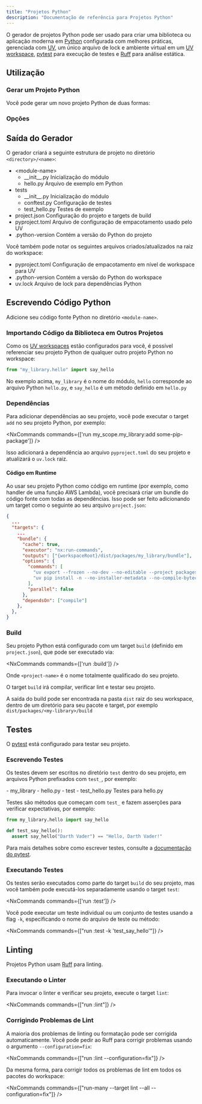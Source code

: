 ```yaml
---
title: "Projetos Python"
description: "Documentação de referência para Projetos Python"
---
```





O gerador de projetos Python pode ser usado para criar uma biblioteca ou aplicação moderna em [Python](https://www.python.org/) configurada com melhores práticas, gerenciada com [UV](https://docs.astral.sh/uv/), um único arquivo de lock e ambiente virtual em um [UV workspace](https://docs.astral.sh/uv/concepts/projects/workspaces/), [pytest](https://docs.pytest.org/en/stable/) para execução de testes e [Ruff](https://docs.astral.sh/ruff/) para análise estática.

## Utilização

### Gerar um Projeto Python

Você pode gerar um novo projeto Python de duas formas:

<RunGenerator generator="py#project" />

### Opções

<GeneratorParameters generator="py#project" />

## Saída do Gerador

O gerador criará a seguinte estrutura de projeto no diretório `<directory>/<name>`:

<FileTree>

  - \<module-name>
    - \_\_init\_\_.py Inicialização do módulo
    - hello.py Arquivo de exemplo em Python
  - tests
    - \_\_init\_\_.py Inicialização do módulo
    - conftest.py Configuração de testes
    - test_hello.py Testes de exemplo
  - project.json Configuração do projeto e targets de build
  - pyproject.toml Arquivo de configuração de empacotamento usado pelo UV
  - .python-version Contém a versão do Python do projeto

</FileTree>

Você também pode notar os seguintes arquivos criados/atualizados na raiz do workspace:

<FileTree>

  - pyproject.toml Configuração de empacotamento em nível de workspace para UV
  - .python-version Contém a versão do Python do workspace
  - uv.lock Arquivo de lock para dependências Python

</FileTree>

## Escrevendo Código Python

Adicione seu código fonte Python no diretório `<module-name>`.

### Importando Código da Biblioteca em Outros Projetos

Como os [UV workspaces](https://docs.astral.sh/uv/concepts/projects/workspaces/) estão configurados para você, é possível referenciar seu projeto Python de qualquer outro projeto Python no workspace:

```python title="packages/my_other_project/my_other_project/main.py"
from "my_library.hello" import say_hello
```

No exemplo acima, `my_library` é o nome do módulo, `hello` corresponde ao arquivo Python `hello.py`, e `say_hello` é um método definido em `hello.py`

### Dependências

Para adicionar dependências ao seu projeto, você pode executar o target `add` no seu projeto Python, por exemplo:

<NxCommands commands={['run my_scope.my_library:add some-pip-package']} />

Isso adicionará a dependência ao arquivo `pyproject.toml` do seu projeto e atualizará o `uv.lock` raiz.

#### Código em Runtime

Ao usar seu projeto Python como código em runtime (por exemplo, como handler de uma função AWS Lambda), você precisará criar um bundle do código fonte com todas as dependências. Isso pode ser feito adicionando um target como o seguinte ao seu arquivo `project.json`:

```json title="project.json"
{
  ...
  "targets": {
    ...
    "bundle": {
      "cache": true,
      "executor": "nx:run-commands",
      "outputs": ["{workspaceRoot}/dist/packages/my_library/bundle"],
      "options": {
        "commands": [
          "uv export --frozen --no-dev --no-editable --project packages/my_library -o dist/packages/my_library/bundle/requirements.txt",
          "uv pip install -n --no-installer-metadata --no-compile-bytecode --python-platform x86_64-manylinux2014 --python `uv python pin` --target dist/packages/my_library/bundle -r dist/packages/my_library/bundle/requirements.txt"
        ],
        "parallel": false
      },
      "dependsOn": ["compile"]
    },
  },
}
```

### Build

Seu projeto Python está configurado com um target `build` (definido em `project.json`), que pode ser executado via:

<NxCommands commands={['run <project-name>:build']} />

Onde `<project-name>` é o nome totalmente qualificado do seu projeto.

O target `build` irá compilar, verificar lint e testar seu projeto.

A saída do build pode ser encontrada na pasta `dist` raiz do seu workspace, dentro de um diretório para seu pacote e target, por exemplo `dist/packages/<my-library>/build`

## Testes

O [pytest](https://docs.pytest.org/en/stable/) está configurado para testar seu projeto.

### Escrevendo Testes

Os testes devem ser escritos no diretório `test` dentro do seu projeto, em arquivos Python prefixados com `test_`, por exemplo:

<FileTree>
  - my_library
    - hello.py
  - test
    - test_hello.py Testes para hello.py
</FileTree>

Testes são métodos que começam com `test_` e fazem asserções para verificar expectativas, por exemplo:

```python title="test/test_hello.py"
from my_library.hello import say_hello

def test_say_hello():
  assert say_hello("Darth Vader") == "Hello, Darth Vader!"
```

Para mais detalhes sobre como escrever testes, consulte a [documentação do pytest](https://docs.pytest.org/en/stable/how-to/assert.html#).

### Executando Testes

Os testes serão executados como parte do target `build` do seu projeto, mas você também pode executá-los separadamente usando o target `test`:

<NxCommands commands={['run <project-name>:test']} />

Você pode executar um teste individual ou um conjunto de testes usando a flag `-k`, especificando o nome do arquivo de teste ou método:

<NxCommands commands={["run <project-name>:test -k 'test_say_hello'"]} />

## Linting

Projetos Python usam [Ruff](https://docs.astral.sh/ruff/) para linting.

### Executando o Linter

Para invocar o linter e verificar seu projeto, execute o target `lint`:

<NxCommands commands={["run <project-name>:lint"]} />

### Corrigindo Problemas de Lint

A maioria dos problemas de linting ou formatação pode ser corrigida automaticamente. Você pode pedir ao Ruff para corrigir problemas usando o argumento `--configuration=fix`:

<NxCommands commands={["run <project-name>:lint --configuration=fix"]} />

Da mesma forma, para corrigir todos os problemas de lint em todos os pacotes do workspace:

<NxCommands commands={["run-many --target lint --all --configuration=fix"]} />